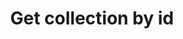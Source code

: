 ---
title: 'Get collection by id'
openapi: 'GET /2023-11/admin/collections/aromes'
description: 'Retrieves detailed information about a specific product collection by its unique ID. This includes collection metadata, assigned products, and display settings. Useful for viewing or managing a specific product group.'
---